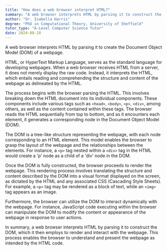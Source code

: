 ```yaml
---
title: "How does a web browser interpret HTML?"
summary: "A web browser interprets HTML by parsing it to construct the Document Object Model (DOM) of a webpage."
author: "Dr. Isabella Harris"
degree: "PhD in Computational Theory, University of Sheffield"
tutor_type: "A-Level Computer Science Tutor"
date: 2024-08-28
---
```


A web browser interprets HTML by parsing it to create the Document Object Model (DOM) of a webpage.

HTML, or HyperText Markup Language, serves as the standard language for developing webpages. When a web browser receives HTML from a server, it does not merely display the raw code. Instead, it interprets the HTML, which entails reading and comprehending the structure and content of the webpage as delineated by the HTML.

The process begins with the browser parsing the HTML. This involves breaking down the HTML document into its individual components. These components include various tags such as `<head>`, `<body>`, `<p>`, `<div>`, among others, as well as the content contained within these tags. The browser reads the HTML sequentially from top to bottom, and as it encounters each element, it generates a corresponding node in the Document Object Model (DOM).

The DOM is a tree-like structure representing the webpage, with each node corresponding to an HTML element. This model enables the browser to grasp the layout of the webpage and the relationships between the elements. For instance, a `<p>` tag nested within a `<div>` tag in the HTML would create a 'p' node as a child of a 'div' node in the DOM.

Once the DOM is fully constructed, the browser proceeds to render the webpage. This rendering process involves translating the structure and content described by the DOM into a visual format displayed on the screen, as dictated by the HTML and any associated CSS (Cascading Style Sheets). For example, a `<p>` tag may be rendered as a block of text, while an `<img>` tag appears as an image.

Furthermore, the browser can utilize the DOM to interact dynamically with the webpage. For instance, JavaScript code executing within the browser can manipulate the DOM to modify the content or appearance of the webpage in response to user actions.

In summary, a web browser interprets HTML by parsing it to construct the DOM, which it then employs to render and interact with the webpage. This process enables the browser to understand and present the webpage as intended by the HTML code.
    